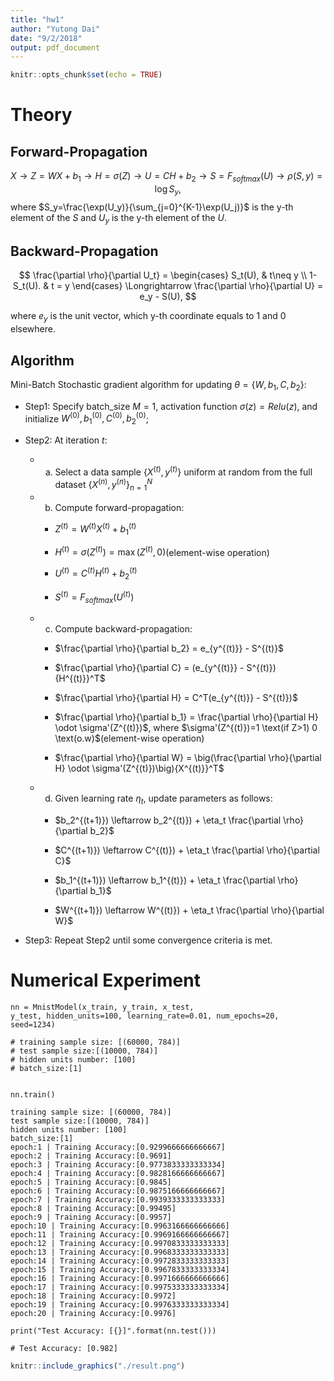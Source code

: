 ```yaml
---
title: "hw1"
author: "Yutong Dai"
date: "9/2/2018"
output: pdf_document
---
```


```r
knitr::opts_chunk$set(echo = TRUE)
```

# Theory

## Forward-Propagation

$$
X \rightarrow Z=WX+b_1 \rightarrow H=\sigma(Z) \rightarrow U = CH + b_2\rightarrow S=F_{softmax}(U) \rightarrow \rho(S, y) = \log S_y,
$$
where $S_y=\frac{\exp(U_y)}{\sum_{j=0}^{K-1}\exp(U_j)}$ is the y-th element of the $S$ and $U_y$ is the y-th element of the $U$.



## Backward-Propagation

$$
\frac{\partial \rho}{\partial U_t} =  
\begin{cases}
S_t(U), & t\neq y \\
1- S_t(U). & t = y
\end{cases}
\Longrightarrow
\frac{\partial \rho}{\partial U} = e_y - S(U), 
$$

where $e_y$ is the unit vector, which y-th coordinate equals to 1 and 0 elsewhere. 

\begin{align*}
& \frac{\partial \rho}{\partial b_2} = \frac{\partial \rho}{\partial U}\frac{\partial U}{\partial b_2} = e_y - S(U) \\
& \frac{\partial \rho}{\partial C} = \frac{\partial \rho}{\partial U}\frac{\partial U}{\partial C} = (e_y - S(U))H^T \\
& \frac{\partial \rho}{\partial H} = \frac{\partial \rho}{\partial U}\frac{\partial U}{\partial H} = C^T\frac{\partial \rho}{\partial U} =C^T(e_y - S(U)) \\
& \frac{\partial \rho}{\partial b_1} = \frac{\partial \rho}{\partial H}\frac{\partial H}{\partial Z}\frac{\partial Z}{\partial b_1} = \frac{\partial \rho}{\partial H} \odot \sigma'(Z)\\
& \frac{\partial \rho}{\partial W} =  \big(\frac{\partial \rho}{\partial H} \odot \sigma'(Z)\big)X^T
\end{align*}


## Algorithm
Mini-Batch Stochastic gradient algorithm for updating $\theta = \{W, b_1, C, b_2\}$:

* Step1: Specify batch_size $M=1$, activation function $\sigma(z)=Relu(z)$, and initialize $W^{(0)}, b_1^{(0)}, C^{(0)}, b_2^{(0)}$;

* Step2: At iteration $t$:
    
    * a. Select a data sample $\{X^{(t)},y^{(t)}\}$ uniform at random from the full dataset $\{X^{(n)},y^{(n)}\}_{n=1}^N$ 
    
    * b. Compute forward-propagation:
        
        * $Z^{(t)}=W^{(t)}X^{(t)}+b_1^{(t)}$
        
        * $H^{(t)}=\sigma(Z^{(t)})=\max(Z^{(t)}, 0)$(element-wise operation)
        
        * $U^{(t)} = C^{(t)}H^{(t)} + b_2^{(t)}$
        
        * $S^{(t)}=F_{softmax}(U^{(t)})$
    
    * c. Compute backward-propagation:
        
        * $\frac{\partial \rho}{\partial b_2} =  e_{y^{(t)}} - S^{(t)}$ 
        
        * $\frac{\partial \rho}{\partial C} =   (e_{y^{(t)}}  - S^{(t)}){H^{(t)}}^T$
        
        * $\frac{\partial \rho}{\partial H} =  C^T(e_{y^{(t)}} - S^{(t)})$
        
        * $\frac{\partial \rho}{\partial b_1} =  \frac{\partial \rho}{\partial H} \odot \sigma'(Z^{(t)})$, where $\sigma'(Z^{(t)})=1 \text(if Z>1) 0 \text(o.w)$(element-wise operation)
        
        * $\frac{\partial \rho}{\partial W} =  \big(\frac{\partial \rho}{\partial H} \odot \sigma'(Z^{(t)})\big){X^{(t)}}^T$
    
    * d. Given learning rate $\eta_t$, update parameters as follows:
        
        * $b_2^{(t+1)}) \leftarrow b_2^{(t)}) + \eta_t \frac{\partial \rho}{\partial b_2}$
        
        * $C^{(t+1)}) \leftarrow C^{(t)}) + \eta_t \frac{\partial \rho}{\partial C}$
        
        * $b_1^{(t+1)}) \leftarrow b_1^{(t)}) + \eta_t \frac{\partial \rho}{\partial b_1}$
        
        * $W^{(t+1)}) \leftarrow W^{(t)}) + \eta_t \frac{\partial \rho}{\partial W}$

* Step3: Repeat Step2 until some convergence criteria is met.


# Numerical Experiment

```
nn = MnistModel(x_train, y_train, x_test, 
y_test, hidden_units=100, learning_rate=0.01, num_epochs=20, seed=1234)

# training sample size: [(60000, 784)]
# test sample size:[(10000, 784)]
# hidden units number: [100]
# batch_size:[1]
```

```

nn.train()

training sample size: [(60000, 784)]
test sample size:[(10000, 784)]
hidden units number: [100]
batch_size:[1]
epoch:1 | Training Accuracy:[0.9299666666666667]
epoch:2 | Training Accuracy:[0.9691]
epoch:3 | Training Accuracy:[0.9773833333333334]
epoch:4 | Training Accuracy:[0.9828166666666667]
epoch:5 | Training Accuracy:[0.9845]
epoch:6 | Training Accuracy:[0.9875166666666667]
epoch:7 | Training Accuracy:[0.9939333333333333]
epoch:8 | Training Accuracy:[0.99495]
epoch:9 | Training Accuracy:[0.9957]
epoch:10 | Training Accuracy:[0.9963166666666666]
epoch:11 | Training Accuracy:[0.9969166666666667]
epoch:12 | Training Accuracy:[0.9970833333333333]
epoch:13 | Training Accuracy:[0.9968333333333333]
epoch:14 | Training Accuracy:[0.9972833333333333]
epoch:15 | Training Accuracy:[0.9967833333333334]
epoch:16 | Training Accuracy:[0.9971666666666666]
epoch:17 | Training Accuracy:[0.9975333333333334]
epoch:18 | Training Accuracy:[0.9972]
epoch:19 | Training Accuracy:[0.9976333333333334]
epoch:20 | Training Accuracy:[0.9976]
```

```
print("Test Accuracy: [{}]".format(nn.test()))

# Test Accuracy: [0.982]
```

```r
knitr::include_graphics("./result.png")
```




